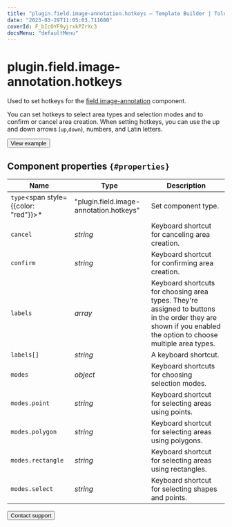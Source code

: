 ```yaml
---
title: "plugin.field.image-annotation.hotkeys — Template Builder | Toloka documentation"
date: "2023-03-29T11:05:03.711680"
coverId: F_bIcOYF9yjrxkPZrXc3
docsMenu: "defaultMenu"
---
```


# plugin.field.image-annotation.hotkeys

Used to set hotkeys for the [field.image-annotation](/docs/template-builder/reference/field.image-annotation) component.

You can set hotkeys to select area types and selection modes and to confirm or cancel area creation. When setting hotkeys, you can use the up and down arrows (`up`,`down`), numbers, and Latin letters.

<Button themeColor="light" view="default" size="l" type="link" url="https://ya.cc/t/rDD6zD5S3tyzeb">View example</Button>

## Component properties `{#properties}`

**Name** | **Type** | **Description**
----- | ----- | -----
`type`<span style={{color: "red"}}>\*</span> | "plugin.field.image-annotation.hotkeys" | Set component type.
`cancel` | _string_ | Keyboard shortcut for canceling area creation.
`confirm` | _string_ | Keyboard shortcut for confirming area creation.
`labels` | _array_ | Keyboard shortcuts for choosing area types. They're assigned to buttons in the order they are shown if you enabled the option to choose multiple area types.
`labels[]` | _string_ | A keyboard shortcut.
`modes` | _object_ | Keyboard shortcuts for choosing selection modes.
`modes.point` | _string_ | Keyboard shortcut for selecting areas using points.
`modes.polygon` | _string_ | Keyboard shortcut for selecting areas using polygons.
`modes.rectangle` | _string_ | Keyboard shortcut for selecting areas using rectangles.
`modes.select` | _string_ | Keyboard shortcut for selecting shapes and points.

<Button themeColor="light" view="default" size="l" type="link" url="/docs/guide/troubleshooting/support?form-source=template-builder-reference-plugin-field-image-annotation-hotkeys">Contact support</Button>